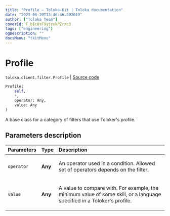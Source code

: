 ```yaml
---
title: "Profile — Toloka-Kit | Toloka documentation"
date: "2023-06-20T13:46:46.392019"
author: ["Toloka Team"]
coverId: F_bIcOYF9yjrxkPZrXc3
tags: ["engineering"]
ogDescription: ""
docsMenu: "tkitMenu"
---
```


# Profile

`toloka.client.filter.Profile` | [Source code](https://github.com/Toloka/toloka-kit/blob/v1.2.0/src/client/filter.py#L177)

```python
Profile(
    self,
    *,
    operator: Any,
    value: Any
)
```

A base class for a category of filters that use Toloker's profile.

## Parameters description

| Parameters | Type | Description |
| :----------| :----| :-----------|
`operator`|**Any**|<p>An operator used in a condition. Allowed set of operators depends on the filter.</p>
`value`|**Any**|<p>A value to compare with. For example, the minimum value of some skill, or a language specified in a Toloker's profile.</p>